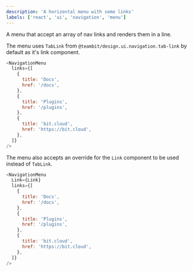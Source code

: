 ```yaml
---
description: 'A horizontal menu with some links'
labels: ['react', 'ui', 'navigation', 'menu']
---
```



A menu that accept an array of nav links and renders them in a line.

The menu uses `TabLink` from `@teambit/design.ui.navigation.tab-link` by default as it's link component.

```js live
<NavigationMenu
  links={[
    {
      title: 'Docs',
      href: '/docs',
    },
    {
      title: 'Plugins',
      href: '/plugins',
    },
    {
      title: 'bit.cloud',
      href: 'https://bit.cloud',
    },
  ]}
/>
```

The menu also accepts an override for the `Link` component to be used instead of `TabLink`.

```js live
<NavigationMenu
  Link={Link}
  links={[
    {
      title: 'Docs',
      href: '/docs',
    },
    {
      title: 'Plugins',
      href: '/plugins',
    },
    {
      title: 'bit.cloud',
      href: 'https://bit.cloud',
    },
  ]}
/>
```
